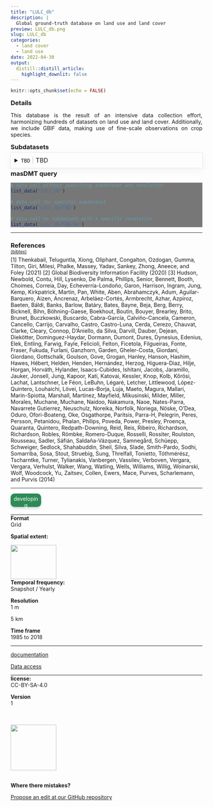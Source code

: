 ```yaml
---
title: "LULC_db"
description: |
  Global ground-truth database on land use and land cover
preview: LULC_db.png
slug: LULC_db
categories:
  - land cover
  - land use
date: 2022-04-30
output:
  distill::distill_article:
    highlight_downlit: false
---
```

  
```r
knitr::opts_chunk$set(echo = FALSE)
```

<div style="width=80%;margin-top:0;margin-bottom:0;">
<h3 style="margin-top:5;margin-bottom:5;">Details</h3>
<p align="justify">
This database is the result of an intensive data collection effort, harmonizing hundreds of datasets on land use and land cover. Additionally, we include GBIF data, making use of fine-scale observations on crop species.
</p>

<h3 style="margin-top:5;margin-bottom:5;">Subdatasets</h3>
<details style='cursor:pointer;border:none;box-shadow: rgba(0, 0, 0, 0.05) 0px 6px 24px 0px, rgba(0, 0, 0, 0.08) 0px 0px 0px 1px;padding:10px;margin:0;'>
<summary style="font-size:16px;">`TBD`<span style="color:#C8C8C8;"> | </span>TBD</summary>
<hr style="margin-top:0;margin-bottom:20px;">
|content|description|
|-------|-----------|
</details>
<h3 style="margin-top:5;margin-bottom:5;">masDMT query</h3>
<div style="width=80%;margin-top:5;margin-bottom:5;background-color:#777777;">
```r
# data call without specifying subdataset and resolution
list_data("LULC_db")

# data call for specific subdataset 
list_data("LULC_db/TBD")

# data call to subdataset with a specific resolution
list_data("LULC_db/TBD/1m")
```
</div>
<hr style="margin-top:0;margin-bottom:0;">
<h3 style="margin-bottom:0;">References</h3>
<p style='margin-top:0;margin-bottom:5;'>
             <a target='_blank' href='https://raw.githubusercontent.com/data-catalog/main/_posts/LULC_db/LULC_db.bib' download='LULC_db/LULC_db.bibtex'><small>(bibtex)</small></a></p>
[1] Thenkabail, Teluguntla, Xiong, Oliphant, Congalton, Ozdogan, Gumma, Tilton, Giri, Milesi, Phalke, Massey, Yadav, Sankey, Zhong, Aneece, and Foley (2021)
[2] Global Biodiversity Information Facility (2020)
[3] Hudson, Newbold, Contu, Hill, Lysenko, De Palma, Phillips, Senior, Bennett, Booth, Choimes, Correia, Day, Echeverría-Londoño, Garon, Harrison, Ingram, Jung, Kemp, Kirkpatrick, Martin, Pan, White, Aben, Abrahamczyk, Adum, Aguilar-Barquero, Aizen, Ancrenaz, Arbeláez-Cortés, Armbrecht, Azhar, Azpiroz, Baeten, Báldi, Banks, Barlow, Batáry, Bates, Bayne, Beja, Berg, Berry, Bicknell, Bihn, Böhning-Gaese, Boekhout, Boutin, Bouyer, Brearley, Brito, Brunet, Buczkowski, Buscardo, Cabra-García, Calviño-Cancela, Cameron, Cancello, Carrijo, Carvalho, Castro, Castro-Luna, Cerda, Cerezo, Chauvat, Clarke, Cleary, Connop, D'Aniello, da
Silva, Darvill, Dauber, Dejean, Diekötter, Dominguez-Haydar, Dormann, Dumont, Dures, Dynesius, Edenius, Elek, Entling, Farwig, Fayle, Felicioli, Felton, Ficetola, Filgueiras, Fonte, Fraser, Fukuda, Furlani, Ganzhorn, Garden, Gheler-Costa, Giordani, Giordano, Gottschalk, Goulson, Gove, Grogan, Hanley, Hanson, Hashim, Hawes, Hébert, Helden, Henden, Hernández, Herzog, Higuera-Diaz, Hilje, Horgan, Horváth, Hylander, Isaacs-Cubides, Ishitani, Jacobs, Jaramillo, Jauker, Jonsell, Jung, Kapoor, Kati, Katovai, Kessler, Knop, Kolb, Kőrösi, Lachat, Lantschner, Le Féon, LeBuhn, Légaré, Letcher, Littlewood, López-Quintero, Louhaichi, Lövei, Lucas-Borja, Luja, Maeto, Magura, Mallari, Marin-Spiotta, Marshall, Martínez, Mayfield, Mikusinski, Milder, Miller, Morales, Muchane, Muchane, Naidoo, Nakamura, Naoe, Nates-Parra, Navarrete Gutierrez, Neuschulz, Noreika, Norfolk, Noriega, Nöske, O'Dea, Oduro, Ofori-Boateng, Oke, Osgathorpe, Paritsis, Parra-H, Pelegrin, Peres, Persson, Petanidou, Phalan, Philips, Poveda, Power, Presley, Proença, Quaranta, Quintero, Redpath-Downing, Reid, Reis, Ribeiro, Richardson, Richardson, Robles, Römbke, Romero-Duque, Rosselli, Rossiter, Roulston, Rousseau, Sadler, Sáfián, Saldaña-Vázquez, Samnegård, Schüepp, Schweiger, Sedlock, Shahabuddin, Sheil, Silva, Slade, Smith-Pardo, Sodhi, Somarriba, Sosa, Stout, Struebig, Sung, Threlfall, Tonietto, Tóthmérész, Tscharntke, Turner, Tylianakis, Vanbergen, Vassilev, Verboven, Vergara, Vergara, Verhulst, Walker, Wang, Watling, Wells, Williams, Willig, Woinarski, Wolf, Woodcock, Yu, Zaitsev, Collen, Ewers, Mace, Purves, Scharlemann, and Purvis (2014)
<hr>
</div>

<aside>
<p style="padding:5px;margin-top:0;margin-bottom:20px;border-radius:10px;text-align:center;background:#2E8B57;color:#ffffff;height:25px;width:70px;box-shadow: rgba(9, 30, 66, 0.25) 0px 4px 8px -2px, rgba(9, 30, 66, 0.08) 0px 0px 0px 1px;">developing</p>
<hr style="margin-top:0;margin-bottom:0;">
<p style="margin-top:0;margin-bottom:0;">**Format**</p>
<p style="margin-top:0;">Grid</p>
<p style="margin-top:0;">**Spatial extent:**</p>
<img src="LULC_db_extent.png" width=120, height=90>
<p style="margin-top:0;margin-bottom:0;">**Temporal frequency:**</p>
<p style="margin-top:0;">Snapshot / Yearly</p>
<p style="margin-top:0;margin-bottom:0;">**Resolution**</p>
<p style="margin-top:0;">1 m</p>
<p style="margin-top:0;">5 km</p>
<p style="margin-top:0;margin-bottom:0;">**Time frame**</p>
<p style="margin-top:0;">1985 to 2018</p>
<hr style="margin-top:0;margin-bottom:0;">
<p><p style='margin-top:0;margin-bottom:0;'><a style="margin:0;padding:0;" href="mailto:mas@idiv.de?subject=Data information request: ">documentation</a></p></p>
<p><p style='margin-top:0;margin-bottom:0;'><a style="margin:0;padding:0;" href="mailto:mas@idiv.de?subject=Data access request: ">Data access</a></p></p>
<hr style="margin-top:0;margin-bottom:0;">
<p style="margin-top:0;margin-bottom:0;">**license:**</p>
<p style="margin-top:0;">CC-BY-SA-4.0</p>
<p style="margin-top:0;margin-bottom:0;">**Version**</p>
<p style="margin-top:0;">1</p>
<br>
<br>
<img src="https://raw.githubusercontent.com/macroecology-society/masDMT/master/docs/sidebar_credits.png" width="120;">
<br>
<br>
<p style="margin-bottom:0;padding:0;">**Where there  mistakes?**</p>
<p><a href='https://github.com/macroecology-society/data-catalog/tree/main/_posts/LULC_db/LULC_db.yml'>Propose an edit at our GitHub repository</a></p>
</aside>
